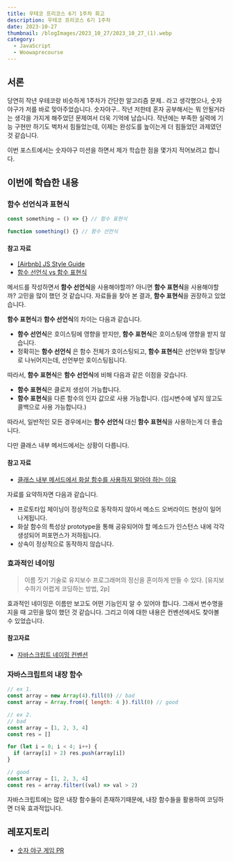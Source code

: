 ```yaml
---
title: 우테코 프리코스 6기 1주차 회고
description: 우테코 프리코스 6기 1주차
date: 2023-10-27
thumbnail: /blogImages/2023_10_27/2023_10_27_(1).webp
category:
  - JavaScript
  - Woowaprecourse
---
```


## 서론

당연히 작년 우테코랑 비슷하게 1주차가 간단한 알고리즘 문제.. 라고 생각했으나, 숫자야구가 저를 바로 맞아주었습니다.
숫자야구.. 작년 저한테 혼자 공부해서는 뭐 안될거라는 생각을 가지게 해주었던 문제여서 더욱 기억에 남습니다.
작년에는 부족한 실력에 기능 구현만 하기도 벅차서 힘들었는데, 이제는 완성도를 높이는게 더 힘들었던 과제였던 것 같습니다.

이번 포스트에서는 숫자야구 미션을 하면서 제가 학습한 점을 몇가지 적어보려고 합니다.

## 이번에 학습한 내용

### 함수 선언식과 표현식

```js showLineNumbers
const something = () => {} // 함수 표현식

function something() {} // 함수 선언식
```

#### 참고 자료

- [[Airbnb] JS Style Guide](https://github.com/airbnb/javascript#functions--declarations)
- [함수 선언식 vs 함수 표현식](https://m.blog.naver.com/mym0404/221790792696)

메서드를 작성하면서 **함수 선언식**을 사용해야할까? 아니면 **함수 표현식**을 사용해야할까? 고민을 많이 했던 것 같습니다.
자료들을 찾아 본 결과, **함수 표현식**을 권장하고 있었습니다.

**함수 표현식**과 **함수 선언식**의 차이는 다음과 같습니다.

- **함수 선언식**은 호이스팅에 영향을 받지만, **함수 표현식**은 호이스팅에 영향을 받지 않습니다.
- 정확히는 **함수 선언식** 은 함수 전체가 호이스팅되고, **함수 표현식**은 선언부와 할당부로 나뉘어지는데, 선언부만 호이스팅됩니다.

따라서, **함수 표현식**은 **함수 선언식**에 비해 다음과 같은 이점을 갖습니다.

- **함수 표현식**은 클로저 생성이 가능합니다.
- **함수 표현식**을 다른 함수의 인자 값으로 사용 가능합니다. (임시변수에 넣지 않고도 콜백으로 사용 가능합니다.)

따라서, 일반적인 모든 경우에서는 **함수 선언식** 대신 **함수 표현식**을 사용하는게 더 좋습니다.

다만 클래스 내부 메서드에서는 상황이 다릅니다.

#### 참고 자료

- [클래스 내부 메서드에서 화살 함수를 사용하지 말아야 하는 이유](https://simsimjae.medium.com/class%EC%97%90%EC%84%9C-arrow-function%EC%9D%84-%EC%82%AC%EC%9A%A9%ED%95%98%EC%A7%80-%EB%A7%90%EC%95%84%EC%95%BC%ED%95%98%EB%8A%94-%EC%9D%B4%EC%9C%A0-8c6ad4aa4bc4)

자료를 요약하자면 다음과 같습니다.

- 프로토타입 체이닝이 정상적으로 동작하지 않아서 메소드 오버라이드 현상이 일어나게됩니다.
- 화살 함수의 특성상 prototype을 통해 공유되어야 할 메소드가 인스턴스 내에 각각 생성되어 퍼포먼스가 저하됩니다.
- 상속이 정상적으로 동작하지 않습니다.

### 효과적인 네이밍

> 이름 짓기 기술로 유지보수 프로그래머의 정신을 혼미하게 만들 수 있다.
> [유지보수하기 어렵게 코딩하는 방법, 2p]

효과적인 네이밍은 이름만 보고도 어떤 기능인지 알 수 있어야 합니다. 그래서 변수명을 지을 때 고민을 많이 했던 것 같습니다.
그리고 이에 대한 내용은 컨벤션에서도 찾아볼 수 있었습니다.

#### 참고자료

- [자바스크립트 네이밍 컨벤션](https://velog.io/@cada/%EC%9E%90%EB%B0%94%EC%8A%A4%ED%81%AC%EB%A6%BD%ED%8A%B8-%EC%8A%A4%ED%83%80%EC%9D%BC-%EA%B0%80%EC%9D%B4%EB%93%9C-%EB%84%A4%EC%9D%B4%EB%B0%8D-%EC%BB%A8%EB%B2%A4%EC%85%98-%ED%8E%B8)

### 자바스크립트의 내장 함수

```js
// ex 1.
const array = new Array(4).fill(0) // bad
const array = Array.from({ length: 4 }).fill(0) // good

// ex 2.
// bad
const array = [1, 2, 3, 4]
const res = []

for (let i = 0; i < 4; i++) {
  if (array[i] > 2) res.push(array[i])
}

// good
const array = [1, 2, 3, 4]
const res = array.filter((val) => val > 2)
```

자바스크립트에는 많은 내장 함수들이 존재하기때문에, 내장 함수들을 활용하여 코딩하면 더욱 효과적입니다.

## 레포지토리

- [숫자 야구 게임 PR](https://github.com/woowacourse-precourse/javascript-baseball-6/pull/91)
